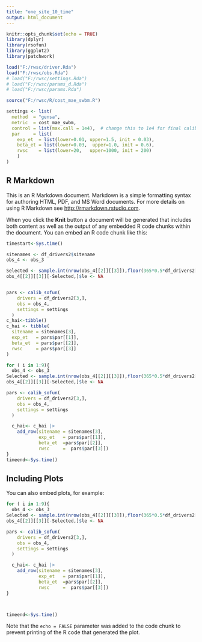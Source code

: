 ```yaml
---
title: "one_site_10_time"
output: html_document
---
```


```r
knitr::opts_chunk$set(echo = TRUE)
library(dplyr)
library(rsofun)
library(ggplot2)
library(patchwork)

load("F:/rwsc/driver.Rda")
load("F:/rwsc/obs.Rda")
# load("F:/rwsc/settings.Rda")
# load("F:/rwsc/params_d.Rda")
# load("F:/rwsc/params.Rda")

source("F:/rwsc/R/cost_mae_swbm.R")

settings <- list(
  method  = "gensa",
  metric  = cost_mae_swbm,
  control = list(max.call = 1e4),  # change this to 1e4 for final calibration
  par     = list(
    exp_et  = list(lower=0.01, upper=1.5, init = 0.03),
    beta_et = list(lower=0.03,  upper=1.0, init = 0.6),
    rwsc    = list(lower=20,   upper=1000, init = 200)
    )
)

```

## R Markdown

This is an R Markdown document. Markdown is a simple formatting syntax for authoring HTML, PDF, and MS Word documents. For more details on using R Markdown see <http://rmarkdown.rstudio.com>.

When you click the **Knit** button a document will be generated that includes both content as well as the output of any embedded R code chunks within the document. You can embed an R code chunk like this:

```r
timestart<-Sys.time()

sitenames <- df_drivers2$sitename
obs_4 <- obs_3

Selected <- sample.int(nrow(obs_4[[2]][[3]]),floor(365*0.5*df_drivers2[3,]$params_siml[[1]]$nyeartrend))
obs_4[[2]][[3]][-Selected,]$le <- NA


pars <- calib_sofun(
    drivers = df_drivers2[3,],  
    obs = obs_4,
    settings = settings
  )
c_hai<-tibble()
c_hai <- tibble(
  sitename = sitenames[3],
  exp_et   = pars$par[[1]],
  beta_et  = pars$par[[2]],
  rwsc     = pars$par[[3]]
)

for ( i in 1:9){
  obs_4 <- obs_3
Selected <- sample.int(nrow(obs_4[[2]][[3]]),floor(365*0.5*df_drivers2[3,]$params_siml[[1]]$nyeartrend))
obs_4[[2]][[3]][-Selected,]$le <- NA

pars <- calib_sofun(
    drivers = df_drivers2[3,],  
    obs = obs_4,
    settings = settings
  ) 

  c_hai<- c_hai |>
    add_row(sitename = sitenames[3],
            exp_et   = pars$par[[1]],
            beta_et  =pars$par[[2]],
            rwsc     =  pars$par[[3]])
}
timeend<-Sys.time()

```

## Including Plots

You can also embed plots, for example:

```r

for ( i in 1:9){
  obs_4 <- obs_3
Selected <- sample.int(nrow(obs_4[[2]][[3]]),floor(365*0.5*df_drivers2[3,]$params_siml[[1]]$nyeartrend))
obs_4[[2]][[3]][-Selected,]$le <- NA

pars <- calib_sofun(
    drivers = df_drivers2[3,],  
    obs = obs_4,
    settings = settings
  ) 

  c_hai<- c_hai |>
    add_row(sitename = sitenames[3],
            exp_et   = pars$par[[1]],
            beta_et  =pars$par[[2]],
            rwsc     =  pars$par[[3]])
}



timeend<-Sys.time()

```

Note that the `echo = FALSE` parameter was added to the code chunk to prevent printing of the R code that generated the plot.
